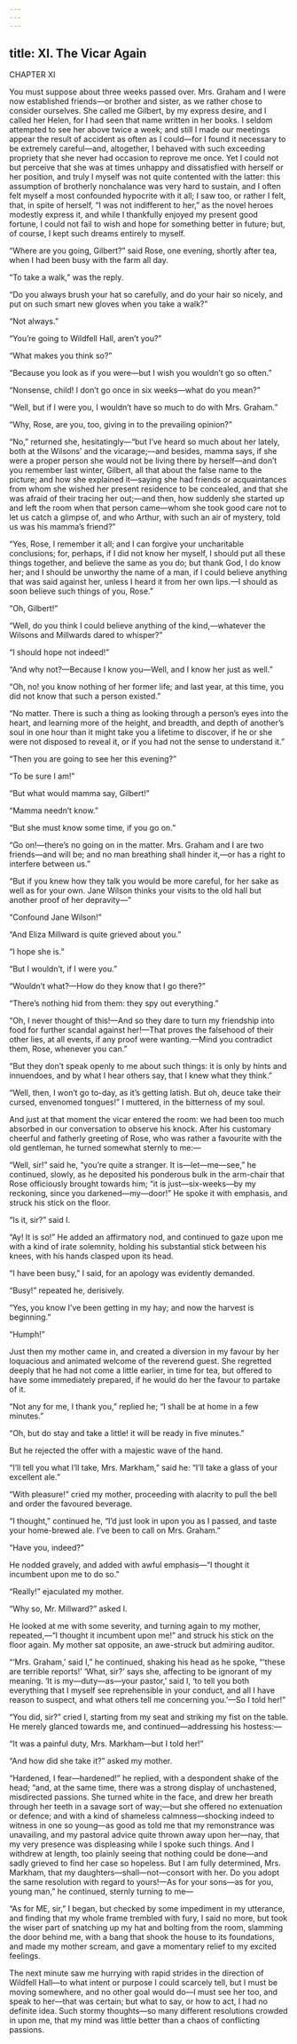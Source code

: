```yaml
---
---
---
```

title: XI. The Vicar Again
---

CHAPTER XI

You must suppose about three weeks passed over. Mrs. Graham and I were now established friends—or brother and sister, as we rather chose to consider ourselves. She called me Gilbert, by my express desire, and I called her Helen, for I had seen that name written in her books. I seldom attempted to see her above twice a week; and still I made our meetings appear the result of accident as often as I could—for I found it necessary to be extremely careful—and, altogether, I behaved with such exceeding propriety that she never had occasion to reprove me once. Yet I could not but perceive that she was at times unhappy and dissatisfied with herself or her position, and truly I myself was not quite contented with the latter: this assumption of brotherly nonchalance was very hard to sustain, and I often felt myself a most confounded hypocrite with it all; I saw too, or rather I felt, that, in spite of herself, “I was not indifferent to her,” as the novel heroes modestly express it, and while I thankfully enjoyed my present good fortune, I could not fail to wish and hope for something better in future; but, of course, I kept such dreams entirely to myself.

“Where are you going, Gilbert?” said Rose, one evening, shortly after tea, when I had been busy with the farm all day.

“To take a walk,” was the reply.

“Do you always brush your hat so carefully, and do your hair so nicely, and put on such smart new gloves when you take a walk?”

“Not always.”

“You’re going to Wildfell Hall, aren’t you?”

“What makes you think so?”

“Because you look as if you were—but I wish you wouldn’t go so often.”

“Nonsense, child! I don’t go once in six weeks—what do you mean?”

“Well, but if I were you, I wouldn’t have so much to do with Mrs. Graham.”

“Why, Rose, are you, too, giving in to the prevailing opinion?”

“No,” returned she, hesitatingly—“but I’ve heard so much about her lately, both at the Wilsons’ and the vicarage;—and besides, mamma says, if she were a proper person she would not be living there by herself—and don’t you remember last winter, Gilbert, all that about the false name to the picture; and how she explained it—saying she had friends or acquaintances from whom she wished her present residence to be concealed, and that she was afraid of their tracing her out;—and then, how suddenly she started up and left the room when that person came—whom she took good care not to let us catch a glimpse of, and who Arthur, with such an air of mystery, told us was his mamma’s friend?”

“Yes, Rose, I remember it all; and I can forgive your uncharitable conclusions; for, perhaps, if I did not know her myself, I should put all these things together, and believe the same as you do; but thank God, I do know her; and I should be unworthy the name of a man, if I could believe anything that was said against her, unless I heard it from her own lips.—I should as soon believe such things of you, Rose.”

“Oh, Gilbert!”

“Well, do you think I could believe anything of the kind,—whatever the Wilsons and Millwards dared to whisper?”

“I should hope not indeed!”

“And why not?—Because I know you—Well, and I know her just as well.”

“Oh, no! you know nothing of her former life; and last year, at this time, you did not know that such a person existed.”

“No matter. There is such a thing as looking through a person’s eyes into the heart, and learning more of the height, and breadth, and depth of another’s soul in one hour than it might take you a lifetime to discover, if he or she were not disposed to reveal it, or if you had not the sense to understand it.”

“Then you are going to see her this evening?”

“To be sure I am!”

“But what would mamma say, Gilbert!”

“Mamma needn’t know.”

“But she must know some time, if you go on.”

“Go on!—there’s no going on in the matter. Mrs. Graham and I are two friends—and will be; and no man breathing shall hinder it,—or has a right to interfere between us.”

“But if you knew how they talk you would be more careful, for her sake as well as for your own. Jane Wilson thinks your visits to the old hall but another proof of her depravity—”

“Confound Jane Wilson!”

“And Eliza Millward is quite grieved about you.”

“I hope she is.”

“But I wouldn’t, if I were you.”

“Wouldn’t what?—How do they know that I go there?”

“There’s nothing hid from them: they spy out everything.”

“Oh, I never thought of this!—And so they dare to turn my friendship into food for further scandal against her!—That proves the falsehood of their other lies, at all events, if any proof were wanting.—Mind you contradict them, Rose, whenever you can.”

“But they don’t speak openly to me about such things: it is only by hints and innuendoes, and by what I hear others say, that I knew what they think.”

“Well, then, I won’t go to-day, as it’s getting latish. But oh, deuce take their cursed, envenomed tongues!” I muttered, in the bitterness of my soul.

And just at that moment the vicar entered the room: we had been too much absorbed in our conversation to observe his knock. After his customary cheerful and fatherly greeting of Rose, who was rather a favourite with the old gentleman, he turned somewhat sternly to me:—

“Well, sir!” said he, “you’re quite a stranger. It is—let—me—see,” he continued, slowly, as he deposited his ponderous bulk in the arm-chair that Rose officiously brought towards him; “it is just—six-weeks—by my reckoning, since you darkened—my—door!” He spoke it with emphasis, and struck his stick on the floor.

“Is it, sir?” said I.

“Ay! It is so!” He added an affirmatory nod, and continued to gaze upon me with a kind of irate solemnity, holding his substantial stick between his knees, with his hands clasped upon its head.

“I have been busy,” I said, for an apology was evidently demanded.

“Busy!” repeated he, derisively.

“Yes, you know I’ve been getting in my hay; and now the harvest is beginning.”

“Humph!”

Just then my mother came in, and created a diversion in my favour by her loquacious and animated welcome of the reverend guest. She regretted deeply that he had not come a little earlier, in time for tea, but offered to have some immediately prepared, if he would do her the favour to partake of it.

“Not any for me, I thank you,” replied he; “I shall be at home in a few minutes.”

“Oh, but do stay and take a little! it will be ready in five minutes.”

But he rejected the offer with a majestic wave of the hand.

“I’ll tell you what I’ll take, Mrs. Markham,” said he: “I’ll take a glass of your excellent ale.”

“With pleasure!” cried my mother, proceeding with alacrity to pull the bell and order the favoured beverage.

“I thought,” continued he, “I’d just look in upon you as I passed, and taste your home-brewed ale. I’ve been to call on Mrs. Graham.”

“Have you, indeed?”

He nodded gravely, and added with awful emphasis—“I thought it incumbent upon me to do so.”

“Really!” ejaculated my mother.

“Why so, Mr. Millward?” asked I.

He looked at me with some severity, and turning again to my mother, repeated,—“I thought it incumbent upon me!” and struck his stick on the floor again. My mother sat opposite, an awe-struck but admiring auditor.

“‘Mrs. Graham,’ said I,” he continued, shaking his head as he spoke, “‘these are terrible reports!’ ‘What, sir?’ says she, affecting to be ignorant of my meaning. ‘It is my—duty—as—your pastor,’ said I, ‘to tell you both everything that I myself see reprehensible in your conduct, and all I have reason to suspect, and what others tell me concerning you.’—So I told her!”

“You did, sir?” cried I, starting from my seat and striking my fist on the table. He merely glanced towards me, and continued—addressing his hostess:—

“It was a painful duty, Mrs. Markham—but I told her!”

“And how did she take it?” asked my mother.

“Hardened, I fear—hardened!” he replied, with a despondent shake of the head; “and, at the same time, there was a strong display of unchastened, misdirected passions. She turned white in the face, and drew her breath through her teeth in a savage sort of way;—but she offered no extenuation or defence; and with a kind of shameless calmness—shocking indeed to witness in one so young—as good as told me that my remonstrance was unavailing, and my pastoral advice quite thrown away upon her—nay, that my very presence was displeasing while I spoke such things. And I withdrew at length, too plainly seeing that nothing could be done—and sadly grieved to find her case so hopeless. But I am fully determined, Mrs. Markham, that my daughters—shall—not—consort with her. Do you adopt the same resolution with regard to yours!—As for your sons—as for you, young man,” he continued, sternly turning to me—

“As for ME, sir,” I began, but checked by some impediment in my utterance, and finding that my whole frame trembled with fury, I said no more, but took the wiser part of snatching up my hat and bolting from the room, slamming the door behind me, with a bang that shook the house to its foundations, and made my mother scream, and gave a momentary relief to my excited feelings.

The next minute saw me hurrying with rapid strides in the direction of Wildfell Hall—to what intent or purpose I could scarcely tell, but I must be moving somewhere, and no other goal would do—I must see her too, and speak to her—that was certain; but what to say, or how to act, I had no definite idea. Such stormy thoughts—so many different resolutions crowded in upon me, that my mind was little better than a chaos of conflicting passions.
